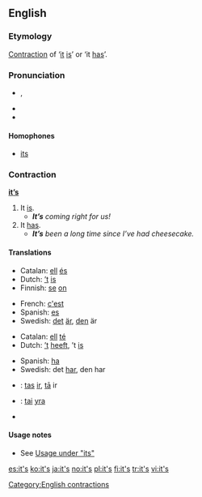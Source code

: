 ==English==

===Etymology===
[[Contraction]] of ‘[[it]] [[is]]’ or ‘it [[has]]’.

===Pronunciation===
* {{IPA|/ɪts/}}, {{SAMPA|/Its/}}
* {{audio|en-us-it's.ogg|Audio (US)}}
* {{rhymes|ɪts}}

====Homophones====
* [[its]]

===Contraction===
'''[[it]][[’s]]'''

# It [[is]].
#* '''''It’s''' coming right for us!''
# It [[has]].
#* '''''It’s''' been a long time since I’ve had cheesecake.''

====Translations====
{{trans-top|it is}}
* Catalan: [[ell]] [[és]]
* Dutch: [[’t]] [[is]]
* Finnish: [[se]] [[on]]
{{trans-mid}}
* French: [[c'est]]
* Spanish: [[es]]
* Swedish: [[det]] [[är]], [[den]] är
{{trans-bottom}}

{{trans-top|it has}}
* Catalan: [[ell]] [[té]]
* Dutch: [[’t]] [[heeft]], ’t [[is]]
{{trans-mid}}
* Spanish: [[ha]]
* Swedish: det [[har]], den har
{{trans-bottom}}

{{checktrans-top}}
* {{ttbc|Latvian}}: [[tas]] [[ir]], [[tā]] ir
* {{ttbc|Lithuanian}}: [[tai]] [[yra]]
{{trans-mid}}
* {{ttbc|Swedish}}
{{trans-bottom}}

====Usage notes====
* See [[its#Usage notes|Usage under "its"]]

[[Category:English contractions]]

[[es:it's]]
[[ko:it's]]
[[ja:it's]]
[[no:it's]]
[[pl:it's]]
[[fi:it's]]
[[tr:it's]]
[[vi:it's]]